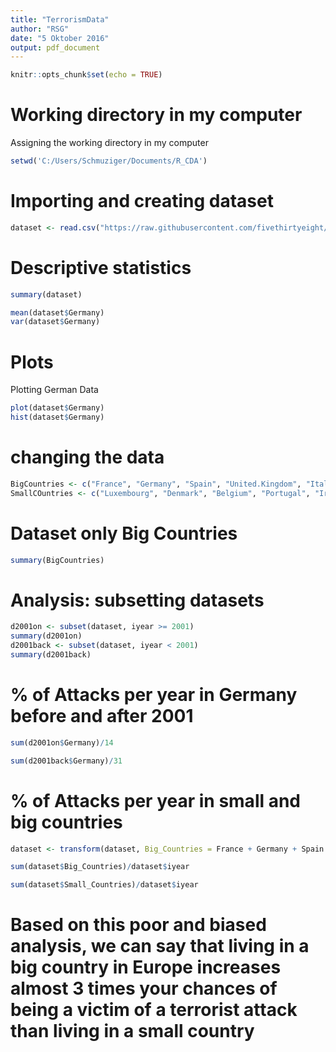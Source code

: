 ```yaml
---
title: "TerrorismData"
author: "RSG"
date: "5 Oktober 2016"
output: pdf_document
---
```


```r

knitr::opts_chunk$set(echo = TRUE)
```

# Working directory in my computer

Assigning the working directory in my computer

```r
setwd('C:/Users/Schmuziger/Documents/R_CDA')
```

# Importing and creating dataset

```r
dataset <- read.csv("https://raw.githubusercontent.com/fivethirtyeight/data/master/terrorism/eu_terrorism_fatalities_by_country.csv")
```

# Descriptive statistics

```r
summary(dataset)

mean(dataset$Germany)
var(dataset$Germany)
```

# Plots

Plotting German Data

```r
plot(dataset$Germany)
hist(dataset$Germany)
```

# changing the data

```r
BigCountries <- c("France", "Germany", "Spain", "United.Kingdom", "Italy", "Greece")
SmallCOuntries <- c("Luxembourg", "Denmark", "Belgium", "Portugal", "Ireland", "Netherlands")
```

# Dataset only Big Countries

```r
summary(BigCountries)
```

# Analysis: subsetting datasets

```r
d2001on <- subset(dataset, iyear >= 2001)
summary(d2001on)
d2001back <- subset(dataset, iyear < 2001)
summary(d2001back)
```

# % of Attacks per year in Germany before and after 2001

```r
sum(d2001on$Germany)/14

sum(d2001back$Germany)/31
```

# % of Attacks per year in small and big countries


```r
dataset <- transform(dataset, Big_Countries = France + Germany + Spain + United.Kingdom + Italy + Greece, Small_Countries = Luxembourg + Denmark + Belgium + Portugal + Ireland + Netherlands)

sum(dataset$Big_Countries)/dataset$iyear

sum(dataset$Small_Countries)/dataset$iyear
```

# Based on this poor and biased analysis, we can say that living in a big country in Europe increases almost 3 times your chances of being a victim of a terrorist attack than living in a small country
